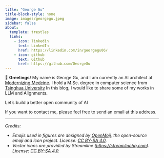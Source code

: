 ```yaml
---
title: "George Gu"
title-block-style: none
image: images/georgegu.jpeg
sidebar: false
about:
  template: trestles
  links:
    - icon: linkedin
      text: LinkedIn
      href: https://linkedin.com/in/georgegu06/
    - icon: github
      text: Github
      href: https://github.com/GeorgeGu
---
```


👋 **Greetings!** My name is George Gu, and I am currently an AI architect at [Modernizing Medcine](https://www.modmed.com/). I hold a M.Sc. degree in computer science from [Tsinghua University](https://www.tsinghua.edu.cn/en/)
In this blog, I would like to share some of my works in LLM and Alignments.

Let's build a better open community of AI

If you want to contact me, please feel free to send an email at <a href="mailto:george.gu2016&commat;gmail.com">this address</a>.

<hr>

*Credits:*

* *Emojis used in figures are designed by [OpenMoji](https://openmoji.org/), the open-source emoji and icon project. License: [CC BY-SA 4.0](https://creativecommons.org/licenses/by-sa/4.0/#).*
* *Vector icons are provided by Streamline ([https://streamlinehq.com](https://streamlinehq.com)). License: [CC BY-SA 4.0](https://creativecommons.org/licenses/by-sa/4.0/#).*

